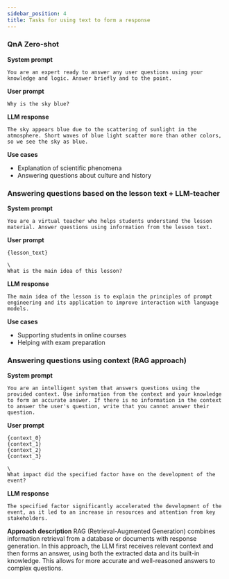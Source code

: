 ```yaml
---
sidebar_position: 4
title: Tasks for using text to form a response
---
```


### QnA Zero-shot

**System prompt**

```text
You are an expert ready to answer any user questions using your knowledge and logic. Answer briefly and to the point.
```

**User prompt**

```text
Why is the sky blue?
```

**LLM response**

```text
The sky appears blue due to the scattering of sunlight in the atmosphere. Short waves of blue light scatter more than other colors, so we see the sky as blue.
```

**Use cases**

- Explanation of scientific phenomena
- Answering questions about culture and history

### Answering questions based on the lesson text + LLM-teacher

**System prompt**

```text
You are a virtual teacher who helps students understand the lesson material. Answer questions using information from the lesson text.
```

**User prompt**

```text
{lesson_text}

\
What is the main idea of this lesson?
```

**LLM response**

```text
The main idea of the lesson is to explain the principles of prompt engineering and its application to improve interaction with language models.
```

**Use cases**

- Supporting students in online courses
- Helping with exam preparation

### Answering questions using context (RAG approach)

**System prompt**

```text
You are an intelligent system that answers questions using the provided context. Use information from the context and your knowledge to form an accurate answer. If there is no information in the context to answer the user's question, write that you cannot answer their question.
```

**User prompt**

```text
{context_0}
{context_1}
{context_2}
{context_3}

\
What impact did the specified factor have on the development of the event?
```

**LLM response**

```text
The specified factor significantly accelerated the development of the event, as it led to an increase in resources and attention from key stakeholders.
```

**Approach description** RAG (Retrieval-Augmented Generation) combines information retrieval from a database or documents with response generation. In this approach, the LLM first receives relevant context and then forms an answer, using both the extracted data and its built-in knowledge. This allows for more accurate and well-reasoned answers to complex questions.

